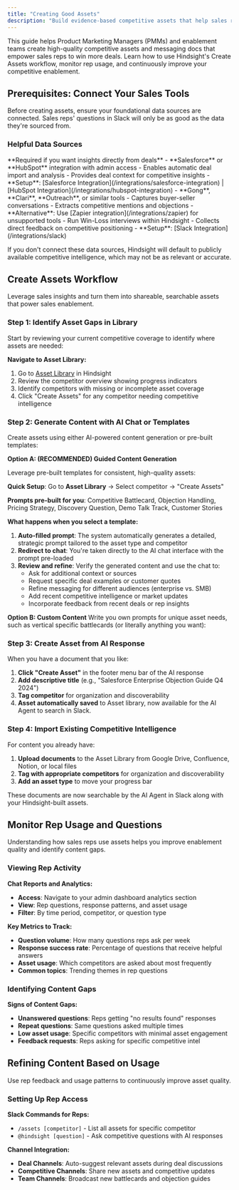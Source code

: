 ```yaml
---
title: "Creating Good Assets"
description: "Build evidence-based competitive assets that help sales reps win more deals"
---
```


This guide helps Product Marketing Managers (PMMs) and enablement teams create high-quality competitive assets and messaging docs that empower sales reps to win more deals. 
Learn how to use Hindsight's Create Assets workflow, monitor rep usage, and continuously improve your competitive enablement.

## Prerequisites: Connect Your Sales Tools

Before creating assets, ensure your foundational data sources are connected. Sales reps' questions in Slack will only be as good as the data they're sourced from.

### Helpful Data Sources

<Steps>
  <Step title="Your CRM">
    **Required if you want insights directly from deals**
    - **Salesforce** or **HubSpot** integration with admin access
    - Enables automatic deal import and analysis
    - Provides deal context for competitive insights
    - **Setup**: [Salesforce Integration](/integrations/salesforce-integration) | [HubSpot Integration](/integrations/hubspot-integration)
  </Step>
  
  <Step title="Meeting Transcripts">
    - **Gong**, **Clari**, **Outreach**, or similar tools
    - Captures buyer-seller conversations
    - Extracts competitive mentions and objections
    - **Alternative**: Use [Zapier integration](/integrations/zapier) for unsupported tools
  </Step>
  
  <Step title="Win-Loss Interviews">
    - Run Win-Loss interviews within Hindsight
    - Collects direct feedback on competitive positioning
    - **Setup**: [Slack Integration](/integrations/slack)
  </Step>
</Steps>

If you don't connect these data sources, Hindsight will default to publicly available competitive intelligence, which may not be as relevant or accurate.

## Create Assets Workflow

Leverage sales insights and turn them into shareable, searchable assets that power sales enablement.

### Step 1: Identify Asset Gaps in Library

Start by reviewing your current competitive coverage to identify where assets are needed:

**Navigate to Asset Library:**
1. Go to [Asset Library](https://app.usehindsight.com/library/documents) in Hindsight
2. Review the competitor overview showing progress indicators
3. Identify competitors with missing or incomplete asset coverage
4. Click "Create Assets" for any competitor needing competitive intelligence

### Step 2: Generate Content with AI Chat or Templates

Create assets using either AI-powered content generation or pre-built templates:

**Option A: (RECOMMENDED) Guided Content Generation**

Leverage pre-built templates for consistent, high-quality assets:

**Quick Setup**: Go to **Asset Library** → Select competitor → "Create Assets"

**Prompts pre-built for you**: Competitive Battlecard, Objection Handling, Pricing Strategy, Discovery Question, Demo Talk Track, Customer Stories

**What happens when you select a template:**
1. **Auto-filled prompt**: The system automatically generates a detailed, strategic prompt tailored to the asset type and competitor
2. **Redirect to chat**: You're taken directly to the AI chat interface with the prompt pre-loaded
3. **Review and refine**: Verify the generated content and use the chat to:
   - Ask for additional context or sources
   - Request specific deal examples or customer quotes
   - Refine messaging for different audiences (enterprise vs. SMB)
   - Add recent competitive intelligence or market updates
   - Incorporate feedback from recent deals or rep insights

**Option B: Custom Content**
Write you own prompts for unique asset needs, such as vertical specific battlecards (or literally anything you want):

### Step 3: Create Asset from AI Response

When you have a document that you like:
1. **Click "Create Asset"** in the footer menu bar of the AI response
2. **Add descriptive title** (e.g., "Salesforce Enterprise Objection Guide Q4 2024")
3. **Tag competitor** for organization and discoverability
4. **Asset automatically saved** to Asset library, now available for the AI Agent to search in Slack.

### Step 4: Import Existing Competitive Intelligence

For content you already have:
1. **Upload documents** to the Asset Library from Google Drive, Confluence, Notion, or local files
2. **Tag with appropriate competitors** for organization and discoverability
3. **Add an asset type** to move your progress bar

These documents are now searchable by the AI Agent in Slack along with your Hindsight-built assets.

## Monitor Rep Usage and Questions

Understanding how sales reps use assets helps you improve enablement quality and identify content gaps.

### Viewing Rep Activity

**Chat Reports and Analytics:**
- **Access**: Navigate to your admin dashboard analytics section
- **View**: Rep questions, response patterns, and asset usage
- **Filter**: By time period, competitor, or question type

**Key Metrics to Track:**
- **Question volume**: How many questions reps ask per week
- **Response success rate**: Percentage of questions that receive helpful answers
- **Asset usage**: Which competitors are asked about most frequently
- **Common topics**: Trending themes in rep questions

### Identifying Content Gaps

**Signs of Content Gaps:**
- **Unanswered questions**: Reps getting "no results found" responses
- **Repeat questions**: Same questions asked multiple times
- **Low asset usage**: Specific competitors with minimal asset engagement
- **Feedback requests**: Reps asking for specific competitive intel

## Refining Content Based on Usage

Use rep feedback and usage patterns to continuously improve asset quality.

### Setting Up Rep Access

**Slack Commands for Reps:**
- `/assets [competitor]` - List all assets for specific competitor
- `@hindsight [question]` - Ask competitive questions with AI responses

**Channel Integration:**
- **Deal Channels**: Auto-suggest relevant assets during deal discussions
- **Competitive Channels**: Share new assets and competitive updates
- **Team Channels**: Broadcast new battlecards and objection guides